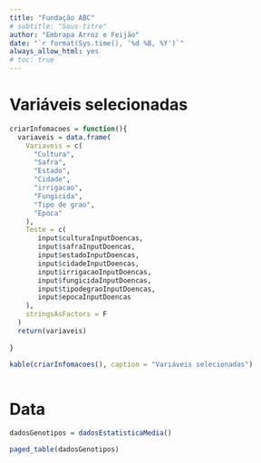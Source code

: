 ```yaml
---
title: "Fundação ABC"
# subtitle: "Sous-titre"
author: "Embrapa Arroz e Feijão"
date: "`r format(Sys.time(), '%d %B, %Y')`"
always_allow_html: yes
# toc: true
---
```


# Variáveis selecionadas

```r
criarInfomacoes = function(){
  variaveis = data.frame(
    Variaveis = c(
      "Cultura",
      "Safra",
      "Estado",
      "Cidade",
      "irrigacao",
      "Fungicida",
      "Tipo de grao",
      "Epoca"
    ),
    Teste = c(
       input$culturaInputDoencas,
       input$safraInputDoencas,
       input$estadoInputDoencas,
       input$cidadeInputDoencas,
       input$irrigacaoInputDoencas,
       input$fungicidaInputDoencas,
       input$tipodegraoInputDoencas,
       input$epocaInputDoencas
    ),
    stringsAsFactors = F
  )
  return(variaveis)
  
}

kable(criarInfomacoes(), caption = "Variáveis selecionadas")
  
```

# Data

```r
dadosGenotipos = dadosEstatisticaMedia()

paged_table(dadosGenotipos)

```
